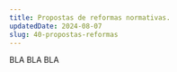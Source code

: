 ---
title: Propostas de reformas normativas.
updatedDate: 2024-08-07
slug: 40-propostas-reformas
---

BLA BLA BLA
